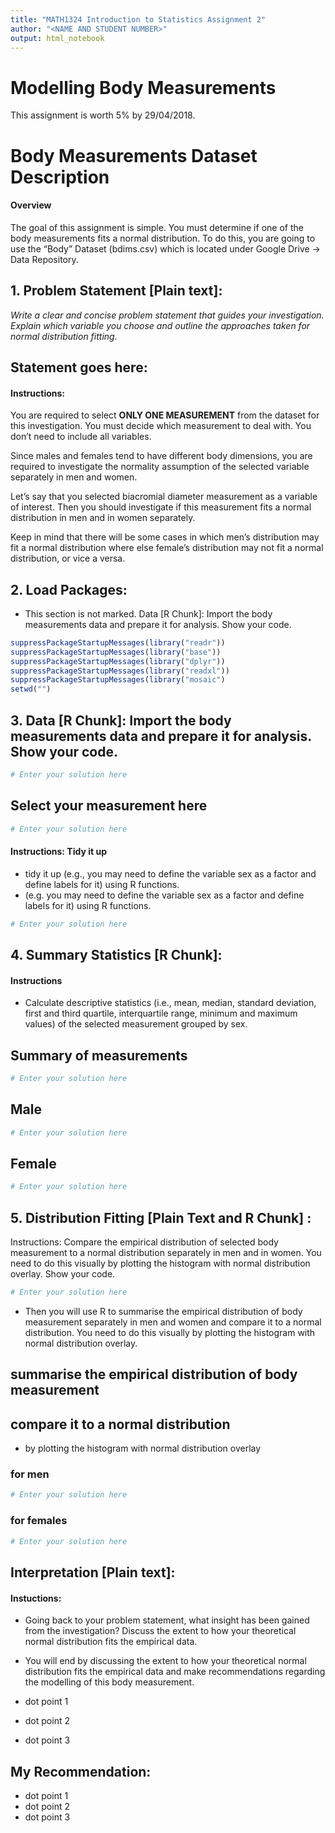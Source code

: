 ```yaml
---
title: "MATH1324 Introduction to Statistics Assignment 2"
author: "<NAME AND STUDENT NUMBER>"
output: html_notebook
---
```


# Modelling Body Measurements
This assignment is worth 5%
by 29/04/2018.

# Body Measurements Dataset Description

#### Overview
The goal of this assignment is simple. You must determine if one of the body measurements fits a normal distribution. To do this, you are going to use the “Body” Dataset (bdims.csv) which is located under Google Drive -> Data Repository.

## 1. Problem Statement  [Plain text]:
_Write a clear and concise problem statement that guides your investigation. Explain which variable you choose and outline the approaches taken for normal distribution fitting._

## Statement goes here:

#### Instructions:
You are required to select **ONLY ONE MEASUREMENT** from the dataset for this investigation. You must decide which measurement to deal with. You don’t need to include all variables.

Since males and females tend to have different body dimensions, you are required to investigate the normality assumption of the selected variable separately in men and women.

Let’s say that you selected biacromial diameter measurement as a variable of interest. Then you should investigate if this measurement fits a normal distribution in men and in women separately.

Keep in mind that there will be some cases in which men’s distribution may fit a normal distribution where else female's distribution may not fit a normal distribution, or vice a versa.

##  2. Load Packages:
- This section is not marked.
Data [R Chunk]: Import the body measurements data and prepare it for analysis. Show your code.
```r
suppressPackageStartupMessages(library("readr"))
suppressPackageStartupMessages(library("base"))
suppressPackageStartupMessages(library("dplyr"))
suppressPackageStartupMessages(library("readxl"))
suppressPackageStartupMessages(library("mosaic")
setwd("")
```

## 3. Data [R Chunk]: Import the body measurements data and prepare it for analysis. Show your code.

```r
# Enter your solution here


```


## Select your measurement here
```r
# Enter your solution here

```

#### Instructions: Tidy it up
- tidy it up (e.g., you may need to define the variable sex as a factor and define labels for it) using R functions.
- (e.g. you may need to define the variable sex as a factor and define labels for it) using R functions.

```r
# Enter your solution here

```

## 4. Summary Statistics [R Chunk]:

#### Instructions
- Calculate descriptive statistics (i.e., mean, median, standard deviation, first and third quartile, interquartile range, minimum and maximum values) of the selected measurement grouped by sex.

## Summary of measurements
```r
# Enter your solution here

```

## Male
```r
# Enter your solution here


```

## Female
```r
# Enter your solution here


```

## 5. Distribution Fitting [Plain Text and R Chunk] :

Instructions: Compare the empirical distribution of selected body measurement to a normal distribution separately in men and in women. You need to do this visually by plotting the histogram with normal distribution overlay. Show your code.

```r
# Enter your solution here

```

- Then you will use R to summarise the empirical distribution of body measurement separately in men and women and compare it to a normal distribution. You need to do this visually by plotting the histogram with normal distribution overlay.

## summarise the empirical distribution of body measurement


## compare it to a normal distribution
- by plotting the histogram with normal distribution overlay


### for men
```r
# Enter your solution here

```

### for females
```r
# Enter your solution here

```

## Interpretation [Plain text]:

#### Instuctions:
- Going back to your problem statement, what insight has been gained from the investigation? Discuss the extent to how your theoretical normal distribution fits the empirical data.
- You will end by discussing the extent to how your theoretical normal distribution fits the empirical data and make recommendations regarding the modelling of this body measurement.

- dot point 1
- dot point 2
- dot point 3

## My Recommendation:

- dot point 1
- dot point 2
- dot point 3
